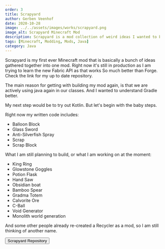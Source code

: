 ```yaml
---
order: 3
title: Scrapyard
author: Gerben Veenhof
date: 2020-10-28
image: ../../assets/images/works/scrapyard.png
image_alt: Scrapyard Minecraft Mod
description: Scrapyard is a mod collection of weird ideas I wanted to build but not put in a separete mod.
tags: [Minecraft, Modding, Mods, Java]
category: Java
---
```



Scrapyard is my first ever Minecraft mod that is basically a bunch of ideas gathered together into one mod.
Right now it's still in production as I am trying to learn the new Fabric API as that works So much better than Forge.
Check the link for my up to date repository.

The main reason for getting with building my mod again, is that we are actively using java again in our classes. And I wanted to understand Gradle better.

My next step would be to try out Kotlin. But let's begin with the baby steps.

Right now my written code includes:

- Balloon Block
- Glass Sword
- Anti-Silverfish Spray
- Scrap
- Scrap Block

What I am still planning to build, or what I am working on at the moment:

- King Ring
- Glowstone Goggles
- Potion Flask
- Hand Saw
- Obsidian boat
- Bamboo Spear
- Gradma Totem
- Calvorite Ore
- C-Ball
- Void Generator
- Monolith world generation

And some other people already re-created a Recycler as a mod, so I am still thinking of another name.

<FlexCenter>
  <Button href="https://github.com/nlxdodge/scrapyard" icon="mdi:github">Scrapyard Repository</Button>
</FlexCenter>
